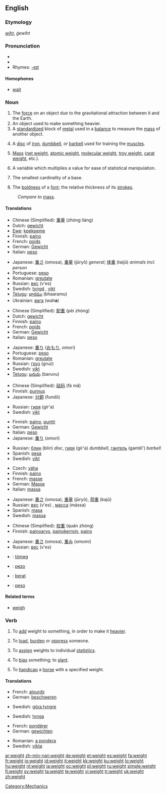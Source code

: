 {{wikipedia|dab=weight (disambiguation)|weight}}
==English==

===Etymology===
{{OE.}} ''[[wiht]]'', ''ġewiht''

===Pronunciation===
* {{IPA|/weɪt/}}
* {{audio|en-us-weight.ogg|Audio (US)}}
* Rhymes: [[Rhymes:English:-eɪt|-eɪt]]

====Homophones====
* [[wait]]

===Noun===
{{wikipedia|weight}}
{{en-noun}}

# The [[force]] on an object due to the gravitational attraction between it and the Earth.
# An object used to make something heavier.
# A [[standardized]] block of [[metal]] used in a [[balance]] to measure the [[mass]] of another object.
# {{weightlifting}} A [[disc]] of [[iron]], [[dumbbell]], or [[barbell]] used for training the [[muscle]]s.
# {{physics}} [[mass|Mass]] ([[net weight]], [[atomic weight]], [[molecular weight]], [[troy weight]], [[carat weight]], etc.).
# {{statistics}} A variable which multiplies a value for ease of statistical manipulation.
# {{topology}} The smallest cardinality of a base.
# {{typography}} The [[boldness]] of a [[font]]; the relative thickness of its [[stroke]]s.

: ''Compare to'' [[mass]].

====Translations====
{{trans-top|force due to gravity}}
* Chinese (Simplified): [[重量]] (zhòng liàng)
* Dutch: [[gewicht]]
* [[Ewe]]: [[kpekpeme]] {{n}}
* Finnish: [[paino]]
* French: [[poids]]
* German: [[Gewicht]] {{n}}
* Italian: [[peso]] {{m}}
{{trans-mid}}
* Japanese: [[重さ]] (omosa), [[重量]] (jūryō) ''general''; [[体重]] (taijū) ''animals incl. person''
* Portuguese: [[peso]]
* Romanian: [[greutate]] {{f}}
* Russian: [[вес]] (v'es) {{m}}
* Swedish: [[tyngd]] {{c}}, [[vikt]] {{c}}
* [[Telugu]]: [[భారము]] (bhaaramu)
* Ukrainian: [[вага]] (wah'''a''') {{f}}
{{trans-bottom}}

{{trans-top|object to make something heavier}}
* Chinese (Simplified): [[配重]] (pèi zhòng)
* Dutch: [[gewicht]]
* Finnish: [[paino]]
* French: [[poids]]
* German: [[Gewicht]] {{n}}
* Italian: [[peso]] {{m}}
{{trans-mid}}
* Japanese: [[重り]] ([[おもり]], omori)
* Portuguese: [[peso]]
* Romanian: [[greutate]] {{f}}
* Russian: [[груз]] (gruz) {{m}}
* Swedish: [[vikt]] {{c}}
* [[Telugu]]: [[బరువు]] (baruvu)
{{trans-bottom}}

{{trans-top|measuring weights}}
* Chinese (Simplified): [[砝码]] (fá mǎ)
* Finnish: [[punnus]]
* Japanese: [[分銅]] (fundō)
{{trans-mid}}
* Russian: [[гиря]] (gír'a) {{f}}
* Swedish: [[vikt]] {{c}}
{{trans-bottom}}

{{trans-top|sport device}}
* Finnish: [[paino]], [[puntti]]
* German: [[Gewicht]] {{n}}
* Italian: [[peso]] {{m}}
* Japanese: [[重り]] (omori)
{{trans-mid}}
* Russian: [[блин]] (blin) {{m}} ''disc'', [[гиря]] (gír'a) {{f}} ''dumbbell'', [[гантель]] (gantél') {{f}} ''barbell''
* Spanish: [[pesa]] {{f}}
* Swedish: [[vikt]] {{c}}
{{trans-bottom}}

{{trans-top|physics: mass}}
* Czech: [[váha]] {{f}}
* Finnish: [[paino]]
* French: [[masse]]
* German: [[Masse]] {{f}}
* Italian: [[massa]] {{f}}
{{trans-mid}}
* Japanese: [[重さ]] (omosa), [[重量]] (jūryō), [[荷重]] (kajū)
* Russian: [[вес]] (v'es) {{m}}, [[масса]] (mássa) {{f}}
* Spanish: [[masa]] {{f}}
* Swedish: [[massa]] {{c}}
{{trans-bottom}}

{{trans-top|statistics: statistical value}}
* Chinese (Simplified): [[权重]] (quán zhòng)
* Finnish: [[painoarvo]], [[painokerroin]], [[paino]]
{{trans-mid}}
* Japanese: [[重さ]] (omosa), [[重み]] (omomi)
* Russian: [[вес]] (v'es) {{m}}
{{trans-bottom}}

{{checktrans-top}}
<!--Remove this section once all of the translations below have been moved into the tables above.-->
* {{ttbc|Hungarian}}: [[tömeg]]
* {{ttbc|Ido}} : [[pezo]]
* {{ttbc|Indonesian}}: [[berat]]
* {{ttbc|Spanish}}: [[peso]] {{m}}
{{trans-bottom}}

====Related terms====
* [[weigh]]

===Verb===
{{en-verb}}

# {{transitive}} To [[add]] weight to something, in order to make it [[heavier]].
# {{transitive}} To [[load]], [[burden]] or [[oppress]] someone.
# {{context|transitive|mathematics}} To [[assign]] weights to individual [[statistic]]s.
# {{transitive}} To [[bias]] something; to [[slant]].
# {{context|transitive|horse racing}} To [[handicap]] a [[horse]] with a specified weight.

====Translations====
{{trans-top|add weight}}
* French: [[alourdir]]
* German: [[beschweren]]
{{trans-mid}}
* Swedish: [[göra tyngre]]
{{trans-bottom}}

{{trans-top|oppress}}
* Swedish: [[tynga]]
{{trans-mid}}
{{trans-bottom}}

{{trans-top|in mathematics}}
* French: [[pondérer]]
* German: [[gewichten]]
{{trans-mid}}
* Romanian: [[a pondera]]
* Swedish: [[vikta]]
{{trans-bottom}}

{{trans-top|to bias, to slant}}
{{trans-mid}}
{{trans-bottom}}

{{trans-top|to handicap a horse}}
{{trans-mid}}
{{trans-bottom}}

[[Category:Mechanics]]

[[ar:weight]]
[[zh-min-nan:weight]]
[[de:weight]]
[[et:weight]]
[[es:weight]]
[[fa:weight]]
[[fr:weight]]
[[io:weight]]
[[id:weight]]
[[it:weight]]
[[kk:weight]]
[[ku:weight]]
[[lo:weight]]
[[hu:weight]]
[[nl:weight]]
[[ja:weight]]
[[oc:weight]]
[[pl:weight]]
[[ru:weight]]
[[simple:weight]]
[[fi:weight]]
[[sv:weight]]
[[ta:weight]]
[[te:weight]]
[[vi:weight]]
[[tr:weight]]
[[uk:weight]]
[[zh:weight]]